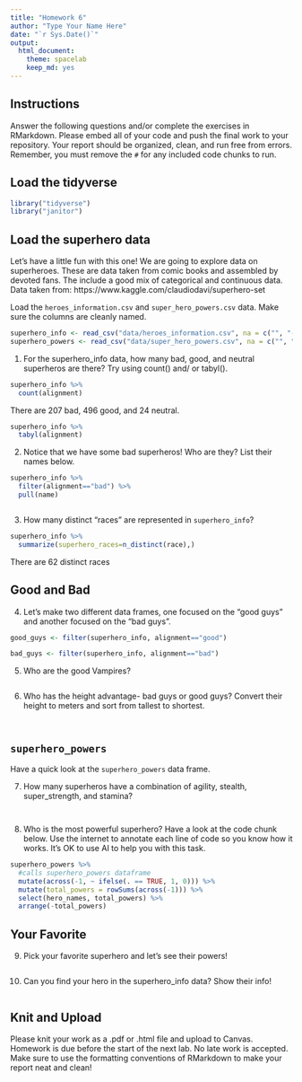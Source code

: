 ```yaml
---
title: "Homework 6"
author: "Type Your Name Here"
date: "`r Sys.Date()`"
output:
  html_document: 
    theme: spacelab
    keep_md: yes
---
```


## Instructions
Answer the following questions and/or complete the exercises in RMarkdown. Please embed all of your code and push the final work to your repository. Your report should be organized, clean, and run free from errors. Remember, you must remove the `#` for any included code chunks to run.  

## Load the tidyverse
```r
library("tidyverse")
library("janitor")
```

## Load the superhero data
Let's have a little fun with this one! We are going to explore data on superheroes. These are data taken from comic books and assembled by devoted fans. The include a good mix of categorical and continuous data.  Data taken from: https://www.kaggle.com/claudiodavi/superhero-set  

Load the `heroes_information.csv` and `super_hero_powers.csv` data. Make sure the columns are cleanly named.
```r
superhero_info <- read_csv("data/heroes_information.csv", na = c("", "-99", "-")) %>% clean_names()
superhero_powers <- read_csv("data/super_hero_powers.csv", na = c("", "-99", "-")) %>% clean_names()
```

1. For the superhero_info data, how many bad, good, and neutral superheros are there? Try using count() and/ or tabyl().
```r
superhero_info %>% 
  count(alignment)
```
There are 207 bad, 496 good, and 24 neutral.
```r
superhero_info %>% 
  tabyl(alignment)
```

2. Notice that we have some bad superheros! Who are they? List their names below.  
```r
superhero_info %>% 
  filter(alignment=="bad") %>% 
  pull(name)
```

```r

```

3. How many distinct "races" are represented in `superhero_info`?
```r
superhero_info %>% 
  summarize(superhero_races=n_distinct(race),)
```
There are 62 distinct races 

## Good and Bad
4. Let's make two different data frames, one focused on the "good guys" and another focused on the "bad guys".
```r
good_guys <- filter(superhero_info, alignment=="good")
```

```r
bad_guys <- filter(superhero_info, alignment=="bad")
```

5. Who are the good Vampires?
```r

```

6. Who has the height advantage- bad guys or good guys? Convert their height to meters and sort from tallest to shortest.  
```r

```

```r

```

## `superhero_powers`
Have a quick look at the `superhero_powers` data frame.  

7. How many superheros have a combination of agility, stealth, super_strength, and stamina?
```r

```

```r

```

8. Who is the most powerful superhero? Have a look at the code chunk below. Use the internet to annotate each line of code so you know how it works. It's OK to use AI to help you with this task.
```r
superhero_powers %>%
  #calls superhero_powers dataframe 
  mutate(across(-1, ~ ifelse(. == TRUE, 1, 0))) %>% 
  mutate(total_powers = rowSums(across(-1))) %>% 
  select(hero_names, total_powers) %>% 
  arrange(-total_powers)
```

## Your Favorite
9. Pick your favorite superhero and let's see their powers!  
```r

```

10. Can you find your hero in the superhero_info data? Show their info!  
```r

```

## Knit and Upload
Please knit your work as a .pdf or .html file and upload to Canvas. Homework is due before the start of the next lab. No late work is accepted. Make sure to use the formatting conventions of RMarkdown to make your report neat and clean!  
